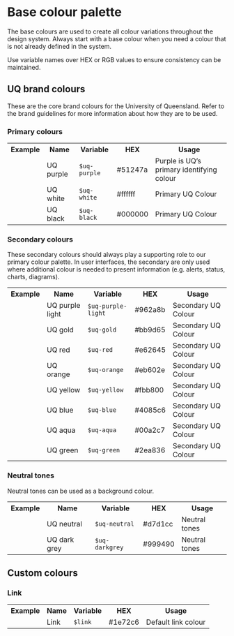 
<Meta title="Core/Colour/Base colour palette" />

# Base colour palette

The base colours are used to create all colour variations throughout the design system. Always start with a base colour when you need a colour that is not already defined in the system.

Use variable names over HEX or RGB values to ensure consistency can be maintained.

## UQ brand colours

These are the core brand colours for the University of Queensland. Refer to the brand guidelines for more information about how they are to be used.

### Primary colours

<table className="uqds-table  uqds-table--card uqds-table--colour">
  <tbody className="uqds-table__body">
    <tr className="uqds-table__mobile-heading">
      <th className="uqds-table__heading">Example</th>
      <th className="uqds-table__heading">Name</th>
      <th className="uqds-table__heading">Variable</th>
      <th className="uqds-table__heading">HEX</th>
      <th className="uqds-table__heading">Usage</th>
    </tr>
    <tr className="uqds-table__row">
      <td className="uqds-table__item">
        <div className="uqds-colour__palette uqds-colour--purple"></div>
      </td>
      <td className="uqds-table__item" data-title="Name:">
        UQ purple
      </td>
      <td className="uqds-table__item" data-title="Variable:">
        <code>$uq-purple</code>
      </td>
      <td className="uqds-table__item" data-title="HEX:">
        #51247a
      </td>
      <td className="uqds-table__item" data-title="Usage:">
        Purple is UQ’s primary identifying colour
      </td>
    </tr>
    <tr className="uqds-table__row">
      <td className="uqds-table__item">
        <div className="uqds-colour__palette uqds-colour--white"></div>
      </td>
      <td className="uqds-table__item" data-title="Name:">
        UQ white
      </td>
      <td className="uqds-table__item" data-title="Variable:">
        <code>$uq-white</code>
      </td>
      <td className="uqds-table__item" data-title="HEX:">
        #ffffff
      </td>
      <td className="uqds-table__item" data-title="Usage:">
        Primary UQ Colour
      </td>
    </tr>
    <tr className="uqds-table__row">
      <td className="uqds-table__item">
        <div className="uqds-colour__palette uqds-colour--black"></div>
      </td>
      <td className="uqds-table__item" data-title="Name:">
        UQ black
      </td>
      <td className="uqds-table__item" data-title="Variable:">
        <code>$uq-black</code>
      </td>
      <td className="uqds-table__item" data-title="HEX:">
        #000000
      </td>
      <td className="uqds-table__item" data-title="Usage:">
        Primary UQ Colour
      </td>
    </tr>
  </tbody>
</table>

### Secondary colours

These secondary colours should always play a supporting role to our primary colour palette. In user interfaces, the secondary are only used where additional colour is needed to present information (e.g. alerts, status, charts, diagrams).

<table className="uqds-table uqds-table--card uqds-table--colour">
  <tbody className="uqds-table__body">
    <tr className="uqds-table__mobile-heading">
      <th className="uqds-table__heading">Example</th>
      <th className="uqds-table__heading">Name</th>
      <th className="uqds-table__heading">Variable</th>
      <th className="uqds-table__heading">HEX</th>
      <th className="uqds-table__heading">Usage</th>
    </tr>
    <tr className="uqds-table__row">
      <td className="uqds-table__item">
        <div className="uqds-colour__palette uqds-colour--purple-light"></div>
      </td>
      <td className="uqds-table__item" data-title="Name:">
        UQ purple light
      </td>
      <td className="uqds-table__item" data-title="Variable:">
        <code>$uq-purple-light</code>
      </td>
      <td className="uqds-table__item" data-title="HEX:">
        #962a8b
      </td>
      <td className="uqds-table__item" data-title="Usage:">
        Secondary UQ Colour
      </td>
    </tr>
    <tr className="uqds-table__row">
      <td className="uqds-table__item">
        <div className="uqds-colour__palette uqds-colour--gold"></div>
      </td>
      <td className="uqds-table__item" data-title="Name:">
        UQ gold
      </td>
      <td className="uqds-table__item" data-title="Variable:">
        <code>$uq-gold</code>
      </td>
      <td className="uqds-table__item" data-title="HEX:">
        #bb9d65
      </td>
      <td className="uqds-table__item" data-title="Usage:">
        Secondary UQ Colour
      </td>
    </tr>
    <tr className="uqds-table__row">
      <td className="uqds-table__item">
        <div className="uqds-colour__palette uqds-colour--red"></div>
      </td>
      <td className="uqds-table__item" data-title="Name:">
        UQ red
      </td>
      <td className="uqds-table__item" data-title="Variable:">
        <code>$uq-red</code>
      </td>
      <td className="uqds-table__item" data-title="HEX:">
        #e62645
      </td>
      <td className="uqds-table__item" data-title="Usage:">
        Secondary UQ Colour
      </td>
    </tr>
    <tr className="uqds-table__row">
      <td className="uqds-table__item">
        <div className="uqds-colour__palette uqds-colour--orange"></div>
      </td>
      <td className="uqds-table__item" data-title="Name:">
        UQ orange
      </td>
      <td className="uqds-table__item" data-title="Variable:">
        <code>$uq-orange</code>
      </td>
      <td className="uqds-table__item" data-title="HEX:">
        #eb602e
      </td>
      <td className="uqds-table__item" data-title="Usage:">
        Secondary UQ Colour
      </td>
    </tr>
    <tr className="uqds-table__row">
      <td className="uqds-table__item">
        <div className="uqds-colour__palette uqds-colour--yellow"></div>
      </td>
      <td className="uqds-table__item" data-title="Name:">
        UQ yellow
      </td>
      <td className="uqds-table__item" data-title="Variable:">
        <code>$uq-yellow</code>
      </td>
      <td className="uqds-table__item" data-title="HEX:">
        #fbb800
      </td>
      <td className="uqds-table__item" data-title="Usage:">
        Secondary UQ Colour
      </td>
    </tr>
    <tr className="uqds-table__row">
      <td className="uqds-table__item">
        <div className="uqds-colour__palette uqds-colour--blue"></div>
      </td>
      <td className="uqds-table__item" data-title="Name:">
        UQ blue
      </td>
      <td className="uqds-table__item" data-title="Variable:">
        <code>$uq-blue</code>
      </td>
      <td className="uqds-table__item" data-title="HEX:">
        #4085c6
      </td>
      <td className="uqds-table__item" data-title="Usage:">
        Secondary UQ Colour
      </td>
    </tr>
    <tr className="uqds-table__row">
      <td className="uqds-table__item">
        <div className="uqds-colour__palette uqds-colour--aqua"></div>
      </td>
      <td className="uqds-table__item" data-title="Name:">
        UQ aqua
      </td>
      <td className="uqds-table__item" data-title="Variable:">
        <code>$uq-aqua</code>
      </td>
      <td className="uqds-table__item" data-title="HEX:">
        #00a2c7
      </td>
      <td className="uqds-table__item" data-title="Usage:">
        Secondary UQ Colour
      </td>
    </tr>
    <tr className="uqds-table__row">
      <td className="uqds-table__item">
        <div className="uqds-colour__palette uqds-colour--green"></div>
      </td>
      <td className="uqds-table__item" data-title="Name:">
        UQ green
      </td>
      <td className="uqds-table__item" data-title="Variable:">
        <code>$uq-green</code>
      </td>
      <td className="uqds-table__item" data-title="HEX:">
        #2ea836
      </td>
      <td className="uqds-table__item" data-title="Usage:">
        Secondary UQ Colour
      </td>
    </tr>
  </tbody>
</table>

### Neutral tones

Neutral tones can be used as a background colour.

<table className="uqds-table  uqds-table--card uqds-table--colour">
  <tbody className="uqds-table__body">
    <tr className="uqds-table__mobile-heading">
      <th className="uqds-table__heading">Example</th>
      <th className="uqds-table__heading">Name</th>
      <th className="uqds-table__heading">Variable</th>
      <th className="uqds-table__heading">HEX</th>
      <th className="uqds-table__heading">Usage</th>
    </tr>
    <tr className="uqds-table__row">
      <td className="uqds-table__item">
        <div className="uqds-colour__palette uqds-colour--neutral"></div>
      </td>
      <td className="uqds-table__item" data-title="Name:">
        UQ neutral
      </td>
      <td className="uqds-table__item" data-title="Variable:">
        <code>$uq-neutral</code>
      </td>
      <td className="uqds-table__item" data-title="HEX:">
        #d7d1cc
      </td>
      <td className="uqds-table__item" data-title="Usage:">
        Neutral tones
      </td>
    </tr>
    <tr className="uqds-table__row">
      <td className="uqds-table__item">
        <div className="uqds-colour__palette uqds-colour--darkgrey"></div>
      </td>
      <td className="uqds-table__item" data-title="Name:">
        UQ dark grey
      </td>
      <td className="uqds-table__item" data-title="Variable:">
        <code>$uq-darkgrey</code>
      </td>
      <td className="uqds-table__item" data-title="HEX:">
        #999490
      </td>
      <td className="uqds-table__item" data-title="Usage:">
        Neutral tones
      </td>
    </tr>
  </tbody>
</table>

## Custom colours

### Link

<table className="uqds-table uqds-table--card uqds-table--colour">
  <tbody className="uqds-table__body">
    <tr className="uqds-table__mobile-heading">
      <th className="uqds-table__heading">Example</th>
      <th className="uqds-table__heading">Name</th>
      <th className="uqds-table__heading">Variable</th>
      <th className="uqds-table__heading">HEX</th>
      <th className="uqds-table__heading">Usage</th>
    </tr>
    <tr className="uqds-table__row">
      <td className="uqds-table__item">
        <div className="uqds-colour__palette uqds-link-color"></div>
      </td>
      <td className="uqds-table__item" data-title="Name:">
        Link
      </td>
      <td className="uqds-table__item" data-title="Variable:">
        <code>$link</code>
      </td>
      <td className="uqds-table__item" data-title="HEX:">
        #1e72c6
      </td>
      <td className="uqds-table__item" data-title="Usage:">
        Default link colour
      </td>
    </tr>
  </tbody>
</table>
